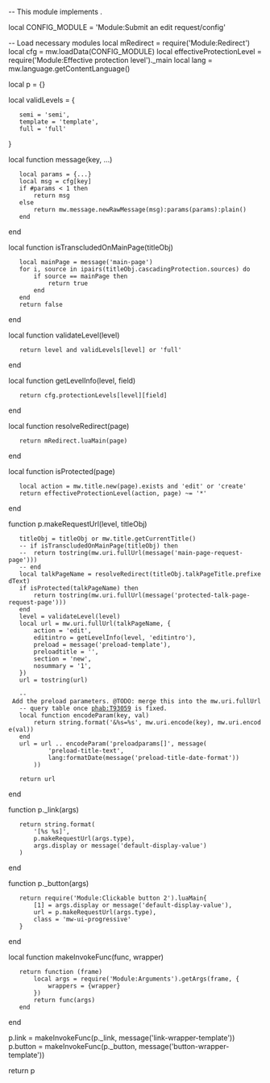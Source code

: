 -- This module implements {{Submit an edit request}}.

local CONFIG_MODULE = 'Module:Submit an edit request/config'

-- Load necessary modules
local mRedirect = require('Module:Redirect')
local cfg = mw.loadData(CONFIG_MODULE)
local effectiveProtectionLevel = require('Module:Effective protection level')._main
local lang = mw.language.getContentLanguage()

local p = {}

local validLevels = {
	semi = 'semi',
	template = 'template',
	full = 'full'
}

local function message(key, ...)
	local params = {...}
	local msg = cfg[key]
	if #params < 1 then
		return msg
	else
		return mw.message.newRawMessage(msg):params(params):plain()
	end
end

local function isTranscludedOnMainPage(titleObj)
	local mainPage = message('main-page')
	for i, source in ipairs(titleObj.cascadingProtection.sources) do
		if source == mainPage then
			return true
		end
	end
	return false
end

local function validateLevel(level)
	return level and validLevels[level] or 'full'
end

local function getLevelInfo(level, field)
	return cfg.protectionLevels[level][field]
end

local function resolveRedirect(page)
	return mRedirect.luaMain(page)
end

local function isProtected(page)
	local action = mw.title.new(page).exists and 'edit' or 'create'
	return effectiveProtectionLevel(action, page) ~= '*'
end

function p.makeRequestUrl(level, titleObj)
	titleObj = titleObj or mw.title.getCurrentTitle()
	-- if isTranscludedOnMainPage(titleObj) then
	-- 	return tostring(mw.uri.fullUrl(message('main-page-request-page')))
	-- end
	local talkPageName = resolveRedirect(titleObj.talkPageTitle.prefixedText)
	if isProtected(talkPageName) then
		return tostring(mw.uri.fullUrl(message('protected-talk-page-request-page')))
	end
	level = validateLevel(level)
	local url = mw.uri.fullUrl(talkPageName, {
		action = 'edit',
		editintro = getLevelInfo(level, 'editintro'),
		preload = message('preload-template'),
		preloadtitle = '',
		section = 'new',
		nosummary = '1',
	})
	url = tostring(url)

	-- Add the preload parameters. @TODO: merge this into the mw.uri.fullUrl
	-- query table once [[phab:T93059|phab:T93059]] is fixed.
	local function encodeParam(key, val)
		return string.format('&%s=%s', mw.uri.encode(key), mw.uri.encode(val))
	end
	url = url .. encodeParam('preloadparams[]', message(
			'preload-title-text',
			lang:formatDate(message('preload-title-date-format'))
		))

	return url
end

function p._link(args)
	return string.format(
		'<span class="plainlinks">[%s %s]</span>',
		p.makeRequestUrl(args.type),
		args.display or message('default-display-value')
	)
end

function p._button(args)
	return require('Module:Clickable button 2').luaMain{
		[1] = args.display or message('default-display-value'),
		url = p.makeRequestUrl(args.type),
		class = 'mw-ui-progressive'
	}
end

local function makeInvokeFunc(func, wrapper)
	return function (frame)
		local args = require('Module:Arguments').getArgs(frame, {
			wrappers = {wrapper}
		})
		return func(args)
	end
end

p.link = makeInvokeFunc(p._link, message('link-wrapper-template'))
p.button = makeInvokeFunc(p._button, message('button-wrapper-template'))

return p